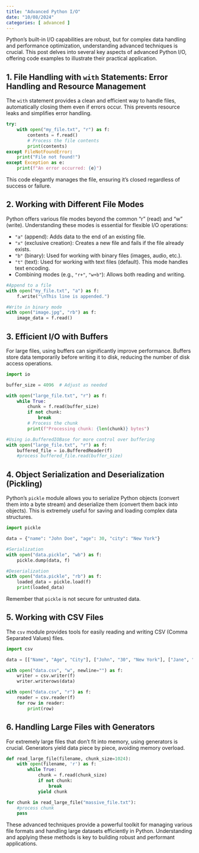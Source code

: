 ```yaml
---
title: "Advanced Python I/O"
date: "10/08/2024"
categories: [ advanced ]
---
```



Python's built-in I/O capabilities are robust, but for complex data handling and performance optimization, understanding advanced techniques is crucial. This post delves into several key aspects of advanced Python I/O, offering code examples to illustrate their practical application.

## 1. File Handling with `with` Statements:  Error Handling and Resource Management

The `with` statement provides a clean and efficient way to handle files, automatically closing them even if errors occur.  This prevents resource leaks and simplifies error handling.

```python
try:
    with open("my_file.txt", "r") as f:
        contents = f.read()
        # Process the file contents
        print(contents)
except FileNotFoundError:
    print("File not found!")
except Exception as e:
    print(f"An error occurred: {e}")
```

This code elegantly manages the file, ensuring it's closed regardless of success or failure.


## 2.  Working with Different File Modes

Python offers various file modes beyond the common "r" (read) and "w" (write).  Understanding these modes is essential for flexible I/O operations:

* `"a"` (append): Adds data to the end of an existing file.
* `"x"` (exclusive creation): Creates a new file and fails if the file already exists.
* `"b"` (binary): Used for working with binary files (images, audio, etc.).
* `"t"` (text): Used for working with text files (default).  This mode handles text encoding.
*  Combining modes (e.g., `"r+"`, `"w+b"`):  Allows both reading and writing.

```python
#Append to a file
with open("my_file.txt", "a") as f:
    f.write("\nThis line is appended.")

#Write in binary mode
with open("image.jpg", "rb") as f:
    image_data = f.read()

```

## 3.  Efficient I/O with Buffers

For large files, using buffers can significantly improve performance.  Buffers store data temporarily before writing it to disk, reducing the number of disk access operations.

```python
import io

buffer_size = 4096  # Adjust as needed

with open("large_file.txt", "r") as f:
    while True:
        chunk = f.read(buffer_size)
        if not chunk:
            break
        # Process the chunk
        print(f"Processing chunk: {len(chunk)} bytes")

#Using io.BufferedIOBase for more control over buffering
with open("large_file.txt", "r") as f:
    buffered_file = io.BufferedReader(f)
    #process buffered_file.read(buffer_size)
```



## 4.  Object Serialization and Deserialization (Pickling)

Python's `pickle` module allows you to serialize Python objects (convert them into a byte stream) and deserialize them (convert them back into objects). This is extremely useful for saving and loading complex data structures.

```python
import pickle

data = {"name": "John Doe", "age": 30, "city": "New York"}

#Serialization
with open("data.pickle", "wb") as f:
    pickle.dump(data, f)

#Deserialization
with open("data.pickle", "rb") as f:
    loaded_data = pickle.load(f)
    print(loaded_data)
```

Remember that `pickle` is not secure for untrusted data.


## 5.  Working with CSV Files

The `csv` module provides tools for easily reading and writing CSV (Comma Separated Values) files.

```python
import csv

data = [["Name", "Age", "City"], ["John", "30", "New York"], ["Jane", "25", "London"]]

with open("data.csv", "w", newline="") as f:
    writer = csv.writer(f)
    writer.writerows(data)

with open("data.csv", "r") as f:
    reader = csv.reader(f)
    for row in reader:
        print(row)
```


## 6.  Handling Large Files with Generators

For extremely large files that don't fit into memory, using generators is crucial. Generators yield data piece by piece, avoiding memory overload.


```python
def read_large_file(filename, chunk_size=1024):
    with open(filename, 'r') as f:
        while True:
            chunk = f.read(chunk_size)
            if not chunk:
                break
            yield chunk

for chunk in read_large_file("massive_file.txt"):
    #process chunk
    pass

```

These advanced techniques provide a powerful toolkit for managing various file formats and handling large datasets efficiently in Python.  Understanding and applying these methods is key to building robust and performant applications.

